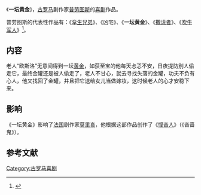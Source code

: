 《'''一坛黄金'''》，[[古罗马|古罗马]]剧作家[[普劳图斯|普劳图斯]]的[[喜剧|喜剧]]作品。

普劳图斯的代表性作品有：《[[孪生兄弟|孪生兄弟]]》、《凶宅》、《'''一坛黄金'''》、《[[撒谎者|撒谎者]]》、《[[吹牛军人|吹牛军人]]》<ref name="sheep">{{cite book|author=王石波、易漱泉|title=《简明外国文学教程》|year=1986-02-01|publisher=湖南师范大学出版社|location=长沙市|pages=11|language=zh-hans}}</ref>。

==内容==
老人“欧斯洛”无意间得到一坛[[黄金|黄金]]，如获至宝的他每天忐忑不安，日夜提防别人偷走它，最终金罐还是被人偷走了，老人不甘心，就去寻找失落的金罐，功夫不负有心人，他又找回了金罐，并且把它送给女儿当做嫁妆，这时候老人的心才安稳下来。

==影响==
《一坛黄金》影响了[[法国|法国]]剧作家[[莫里哀|莫里哀]]，他根据这部作品创作了《[[吝啬鬼|悭吝人]]》（《吝啬鬼》）。

==参考文献==
{{reflist}}

{{DEFAULTSORT:Y一}}
[[Category:古罗马喜剧|Category:古罗马喜剧]]